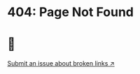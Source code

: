 
<div className="text-center py-20">

# 404: Page Not Found
# 🤷

[Submit an issue about broken links ↗](https://github.com/danny-avila/LibreChat-Docs/issues/new?title=Found%20broken%20%60%2Fdocs%60%20link.%20Please%20fix!&labels=bug)

</div>
